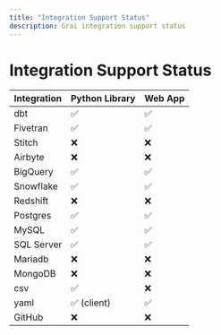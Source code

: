 ```yaml
---
title: "Integration Support Status"
description: Grai integration support status
---
```


# Integration Support Status

| Integration | Python Library | Web App |
| ----------- | -------------- | ------- |
| dbt         | ✅             | ✅      |
| Fivetran    | ✅             | ✅      |
| Stitch      | ❌             | ❌      |
| Airbyte     | ❌             | ❌      |
| BigQuery    | ✅             | ✅      |
| Snowflake   | ✅             | ✅      |
| Redshift    | ❌             | ❌      |
| Postgres    | ✅             | ✅      |
| MySQL       | ✅             | ✅      |
| SQL Server  | ✅             | ✅      |
| Mariadb     | ❌             | ❌      |
| MongoDB     | ❌             | ❌      |
| csv         | ✅             | ❌      |
| yaml        | ✅ (client)    | ✅      |
| GitHub      | ❌             | ❌      |
